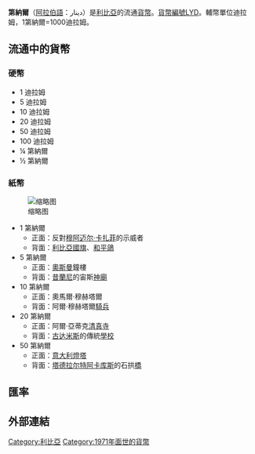 {{Infobox currency
| currency_name_in_local = {{native name|ar|دينار ليبي|italics=no}}
| image_1 =
| image_title_1 = 1 dinar banknote of revised series 4, featuring [[Muammar_Gaddafi|Muammar Gaddafi]]
| iso_code = LYD
| using_countries = {{flag|Libya}}
| inflation_rate = 6.1%
| inflation_source_date = ''[https://www.cia.gov/library/publications/the-world-factbook/fields/2092.html The World Factbook]'', 2012 est.
| subunit_ratio_1 = 1/1000
| subunit_name_1 = [[dirham|dirham]]
| symbol = LD and د.ل
| used_coins = 50, 100 dirhams ¼, ½ dinar
| used_banknotes =  1, 5, 10, 20, 50 dinars
| issuing_authority = [[利比亚中央银行|利比亚中央银行]]
| issuing_authority_website = {{URL|www.cbl.gov.ly}}
}}

'''第納爾'''（[[阿拉伯語|阿拉伯語]]：دينار）是[[利比亞|利比亞]]的流通[[貨幣|貨幣]]。[[ISO_4217|貨幣編號]]LYD。輔幣單位迪拉姆，1第納爾=1000迪拉姆。

==流通中的貨幣==
===硬幣===
*1 迪拉姆
*5 迪拉姆
*10 迪拉姆
*20 迪拉姆
*50 迪拉姆
*100 迪拉姆
*¼ 第納爾
*½ 第納爾
===紙幣===
[[File:Libyan_dinar_banknote_set.jpg|缩略图]]
*1 第納爾
**正面：反對[[穆阿迈尔·卡扎菲|穆阿迈尔·卡扎菲]]的示威者
**背面：[[利比亞國旗|利比亞國旗]]、[[和平鴿|和平鴿]]
*5 第納爾
**正面：[[奧斯曼|奧斯曼]]鐘樓
**背面：[[昔蘭尼|昔蘭尼]]的宙斯[[神廟|神廟]]
*10 第納爾
**正面：奧馬爾·穆赫塔爾
**背面：阿爾·穆赫塔爾[[騎兵|騎兵]]
*20 第納爾
**正面：阿爾·亞蒂克[[清真寺|清真寺]]
**背面：[[古达米斯|古达米斯]]的傳統[[學校|學校]]
*50 第納爾
**正面：[[意大利|意大利]][[燈塔|燈塔]]
**背面：[[塔德拉尔特阿卡库斯|塔德拉尔特阿卡库斯]]的石拱[[橋|橋]]
== 匯率 ==
{{Exchange Rate|LYD}}
==外部連結==
{{Standard numismatics external links
| world_coin_gallery_1_url  = Libya
| world_coin_gallery_1_name = Libya
| banknote_world_1_url      = libya
| banknote_world_1_name     = Libya
| dollarization_1_url       = ly
| dollarization_1_name      = Libya
| gfd_1_url                 = Libya
| gfd_1_name                = Libya
| gfd_data_1_url            = 
| gfd_data_1_name           = 
| show_gfd_excel            = Y
}}

{{Currencies of Africa}}
{{Dinar}}

[[Category:利比亞|Category:利比亞]]
[[Category:1971年面世的貨幣|Category:1971年面世的貨幣]]